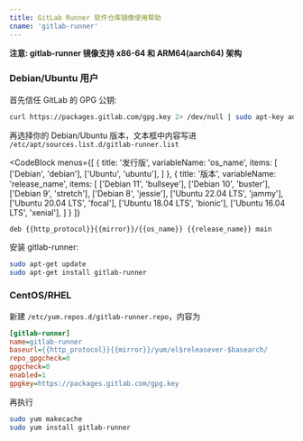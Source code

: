 ```yaml
---
title: GitLab Runner 软件仓库镜像使用帮助
cname: 'gitlab-runner'
---
```


**注意: gitlab-runner 镜像支持 x86-64 和 ARM64(aarch64) 架构**

### Debian/Ubuntu 用户

首先信任 GitLab 的 GPG 公钥:

```bash
curl https://packages.gitlab.com/gpg.key 2> /dev/null | sudo apt-key add - &>/dev/null
```

再选择你的 Debian/Ubuntu 版本，文本框中内容写进 `/etc/apt/sources.list.d/gitlab-runner.list`

<CodeBlock
  menus={[
    {
      title: '发行版',
      variableName: 'os_name',
      items: [
        ['Debian', 'debian'],
        ['Ubuntu', 'ubuntu'],
      ]
    },
    {
      title: '版本',
      variableName: 'release_name',
      items: [
        ['Debian 11', 'bullseye'],
        ['Debian 10', 'buster'],
        ['Debian 9', 'stretch'],
        ['Debian 8', 'jessie'],
        ['Ubuntu 22.04 LTS', 'jammy'],
        ['Ubuntu 20.04 LTS', 'focal'],
        ['Ubuntu 18.04 LTS', 'bionic'],
        ['Ubuntu 16.04 LTS', 'xenial'],
      ]
    }
  ]}
>

```properties
deb {{http_protocol}}{{mirror}}/{{os_name}} {{release_name}} main
```

</CodeBlock>


安装 gitlab-runner:

```bash
sudo apt-get update
sudo apt-get install gitlab-runner
```

### CentOS/RHEL

新建 `/etc/yum.repos.d/gitlab-runner.repo`，内容为


<CodeBlock>

```ini
[gitlab-runner]
name=gitlab-runner
baseurl={{http_protocol}}{{mirror}}/yum/el$releasever-$basearch/
repo_gpgcheck=0
gpgcheck=0
enabled=1
gpgkey=https://packages.gitlab.com/gpg.key
```

</CodeBlock>

再执行

```bash
sudo yum makecache
sudo yum install gitlab-runner
```
